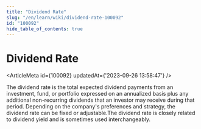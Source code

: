 ```yaml
---
title: "Dividend Rate"
slug: "/en/learn/wiki/dividend-rate-100092"
id: "100092"
hide_table_of_contents: true
---
```



# Dividend Rate

<ArticleMeta id={100092} updatedAt={'2023-09-26 13:58:47'} />
<div className='border-solid border-b border-t-0 my-4 border-[var(--ifm-color-gray-300)]' />

The dividend rate is the total expected dividend payments from an investment, fund, or portfolio expressed on an annualized basis plus any additional non-recurring dividends that an investor may receive during that period. Depending on the company's preferences and strategy, the dividend rate can be fixed or adjustable.The dividend rate is closely related to dividend yield and is sometimes used interchangeably.
